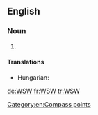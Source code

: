 ==English==

===Noun===
{{en-noun|-}}

# {{abbreviation of|west-southwest}}

====Translations====
{{trans-top|abbreviation of west-southwest}}
* Hungarian: {{t+|hu|NyDNy}}
{{trans-mid}}
{{trans-bottom}}

[[Category:en:Compass points]]

[[de:WSW]]
[[fr:WSW]]
[[tr:WSW]]